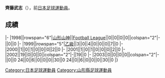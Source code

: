 {{Infobox football biography
|name=齊藤武志
|image=
|fullname=齊藤武志
|birth_date={{Birth date and age|1979|6|1}}
|cityofbirth=[[山形縣|山形縣]]
|countryofbirth=[[日本|日本]]
|position=[[守門員_(足球)|守門員]]
|currentclub=
|years=1998-2003
|clubs=[[山形山神|山形山神]]
|caps(goals)=
|nationalyears=
|nationalteam=
|nationalcaps(goals)=
}}
'''齊藤武志'''（{{Bd|1979年|6月1日||}}），前[[日本|日本]][[足球|足球]][[運動員|運動員]]。

==成績==
{{Football player club statistics 1|YYN}}
{{Football player club statistics 2|JPN|YYN}}
|-
|1998||rowspan="6"|[[山形山神|山形山神]]||[[Japan_Football_League|Football League]]||0||0||0||0||colspan="2"|-||0||0
|-
|1999||rowspan="5"|[[日本職業足球乙級聯賽|乙級]]||3||0||4||0||0||0||7||0
|-
|2000||1||0||1||0||0||0||2||0
|-
|2001||1||0||1||0||0||0||2||0
|-
|2002||19||0||0||0||colspan="2"|-||19||0
|-
|2003||0||0||0||0||colspan="2"|-||0||0
{{Football player club statistics 3|1|JPN}}24||0||6||0||0||0||30||0
{{Football player club statistics 5}}24||0||6||0||0||0||30||0
|}

{{Japan-sport-bio-stub}}
{{Soccer-player-stub}}
[[Category:日本足球運動員|Category:日本足球運動員]]
[[Category:山形縣足球運動員|Category:山形縣足球運動員]]